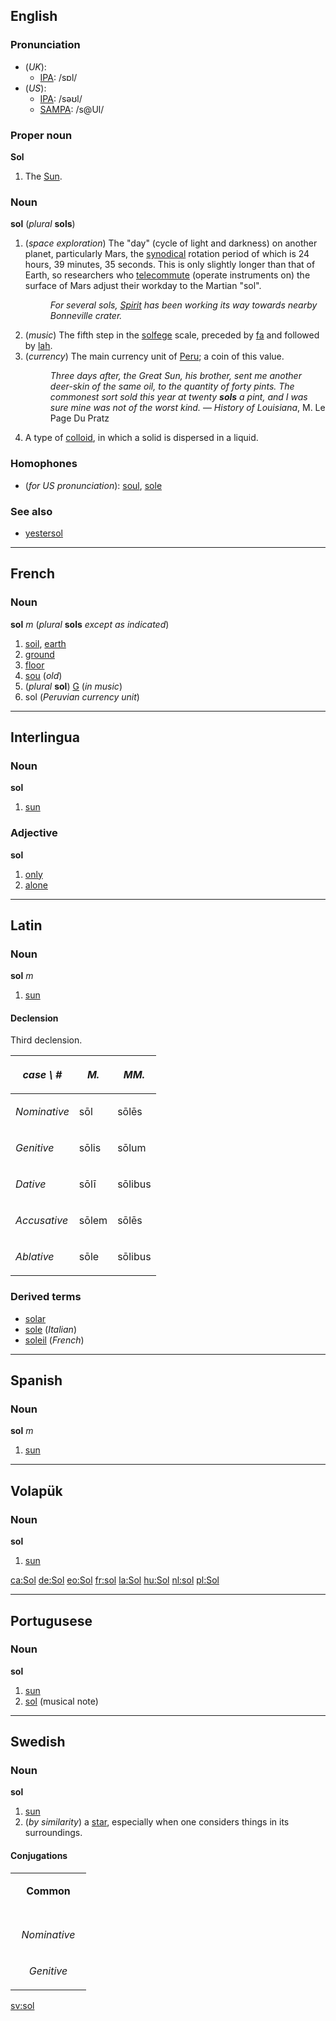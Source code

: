 ==English==

===Pronunciation===
*(''UK''):
**[[IPA]]: /sɒl/
*(''US''):
**[[IPA]]: /səʊl/
**[[SAMPA]]: /s@Ul/

===Proper noun===
'''Sol'''

#The [[Sun]].

===Noun===
'''sol''' (''plural'' '''sols''')

# (''space exploration'') The "day" (cycle of light and darkness) on another planet, particularly Mars, the [[synodical]] rotation period of which is 24 hours, 39 minutes, 35 seconds.  This is only slightly longer than that of Earth, so researchers who [[telecommute]] (operate instruments on) the surface of Mars adjust their workday to the Martian "sol".
#:''For several sols, [[Spirit]] has been working its way towards nearby Bonneville crater.''
#(''music'') The fifth step in the [[solfege]] scale, preceded by [[fa]] and followed by [[lah]].
#(''currency'') The main currency unit of [[Peru]]; a coin of this value.
#:''Three days after, the Great Sun, his brother, sent me another deer-skin of the same oil, to the quantity of forty pints. The commonest sort sold this year at twenty '''sols''' a pint, and I was sure mine was not of the worst kind.'' &mdash; ''History of Louisiana'', M. Le Page Du Pratz
#A type of [[colloid]], in which a solid is dispersed in a liquid.

===Homophones===
*(''for US pronunciation''): [[soul]], [[sole]]

===See also===
*[[yestersol]]

----
==French==
===Noun===
'''sol''' ''m'' (''plural'' '''sols''' ''except as indicated'')

#[[soil]], [[earth]]
#[[ground]]
#[[floor]]
#[[sou]] (''old'')
#(''plural'' '''sol''') [[G]] (''in music'')
#sol (''Peruvian currency unit'')

----
== Interlingua ==
=== Noun ===
'''sol'''

#[[sun]]

=== Adjective ===
'''sol'''

#[[only]]
#[[alone]]

----
==Latin==
=== Noun ===
'''sol''' ''m''

#[[sun]]

====Declension====
Third declension.

{| cellpadding="5" border="1"
! ''case \ #''
! ''M.''
! ''MM.''
|-
! ''Nominative''
| s&#333;l
| s&#333;l&#275;s
|-
! ''Genitive''
| s&#333;lis
| s&#333;lum
|-
! ''Dative''
| s&#333;l&#299;
| s&#333;libus
|-
! ''Accusative''
| s&#333;lem
| s&#333;l&#275;s
|-
! ''Ablative''
| s&#333;le
| s&#333;libus
|}

===Derived terms===
*[[solar]]
*[[sole]] (''Italian'')
*[[soleil]] (''French'')

----
==Spanish==
===Noun ===
'''sol''' ''m''

#[[sun]]

----
== Volapük == 
=== Noun === 
'''sol'''

#[[sun]]

[[ca:Sol]]
[[de:Sol]]
[[eo:Sol]]
[[fr:sol]]
[[la:Sol]]
[[hu:Sol]]
[[nl:sol]]
[[pl:Sol]]

----
== Portugusese == 
=== Noun === 
'''sol'''

#[[sun]]
#[[sol]] (musical note)

----
==Swedish==
===Noun===
'''sol'''
#[[sun]]
#(''by similarity'') a [[star]], especially when one considers things in its surroundings.
====Conjugations====
{| border=1 cellspacing=0 
| bgcolor=#FFFFF0 colspan=5 align=center | '''Common''' 
|- 
|- bgcolor=#FFFFF0 align=center 
! rowspan=2 | 
| colspan=2 width=105 | ''Singular'' 
| colspan=2 | ''Plural'' 
|- bgcolor=#FFFFF0 align=center 
| width=105 | ''Indefinite'' 
| width=105 | ''Definite'' 
| width=105 | ''Indefinite'' 
|  width=105 | ''Definite'' 
|- align=center 
| width=105 bgcolor=#FFFFF0 | ''Nominative'' 
| [[sol]] 
| [[solen]] 
| [[solar]] 
| [[solarna]] 
|- align=center 
| width=105 bgcolor=#FFFFF0 | ''Genitive'' 
| [[sols]] 
| [[solens]] 
| [[solars]] 
| [[solarnas]]
|} 
[[sv:sol]]